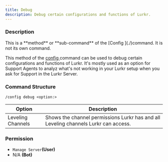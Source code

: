 ```yaml
---
title: Debug
description: Debug certain configurations and functions of Lurkr.
---
```


### Description

<Callout type="warning">
	This is a **method** or **sub-command** of the [Config ](./)command. It is not its own command.
</Callout>

This method of the [config ](./)command can be used to debug certain configurations and functions of Lurkr. It's mostly
used as an option for Support Agents to analyz what's not working in your Lurkr setup when you ask for Support in the
Lurkr Server.

### Command Structure

```
/config debug <option:>
```

| Option            | Description                                                                         |
| ----------------- | ----------------------------------------------------------------------------------- |
| Leveling Channels | Shows the channel permissions Lurkr has and all Leveling channels Lurkr can access. |

### **Permission**

- `Manage Server`**(User)**
- N/A **(Bot)**

